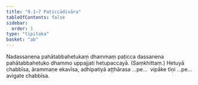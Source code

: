 ```yaml
---
title: "9.1–7 Paṭiccādivāra"
tableOfContents: false
sidebar:
  order: 1
type: "tipitaka"
basket: "ab"
---
```



<DynamicBreadcrumb />

<Division number="17">

<Paragraph number="73">
Nadassanena pahātabbahetukaṃ dhammaṃ paṭicca dassanena pahātabbahetuko dhammo uppajjati hetupaccayā. (Saṃkhittaṃ.)
</Paragraph>

<Paragraph number="74">
Hetuyā chabbīsa, ārammaṇe ekavīsa, adhipatiyā aṭṭhārasa …pe…  vipāke tīṇi …pe…  avigate chabbīsa.
</Paragraph>
</Division>